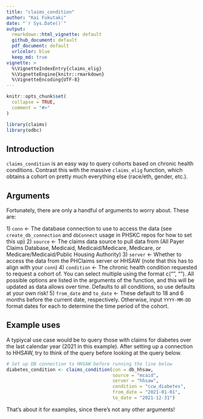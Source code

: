 ```yaml
---
title: "claims_condition"
author: "Kai Fukutaki"
date: "`r Sys.Date()`"
output:
  rmarkdown::html_vignette: default
  github_document: default
  pdf_document: default
  urlcolor: blue
  keep_md: true
vignette: >
  %\VignetteIndexEntry{claims_elig}
  %\VignetteEngine{knitr::rmarkdown}
  %\VignetteEncoding{UTF-8}
---
```


```r
knitr::opts_chunk$set(
  collapse = TRUE,
  comment = "#>"
)
```

```r
library(claims)
library(odbc)
```

## Introduction

`claims_condition` is an easy way to query cohorts based on chronic health conditions. Contrast this with the massive `claims_elig` function, which obtains a cohort on pretty much everything else (race/eth, gender, etc.).

## Arguments

Fortunately, there are only a handful of arguments to worry about. These are:

1\) `conn` \<- The database connection to use to access the data (see `create_db_connection` and `dbConnect` usage in PHSKC repos for how to set this up)
2\) `source` \<- The claims data source to pull data from (All Payer Claims Database, Medicaid, Medicaid/Medicare, Medicare, or Medicare/Medicaid/Public Housing Authority)
3\) `server` \<- Whether to access the data from the PHClaims server or HHSAW (note that this has to align with your `conn`)
4\) `condition` \<- The chronic health condition requested to request a cohort of. You can select multiple using the format c("<condition1>", "<condition2>"). All possible options are listed in the arguments of the function, and this will be updated as data allows over time. Defaults to all conditions, so use defaults at your own risk!
5\) `from_date` and `to_date` \<- These default to 18 and 6 months before the current date, respectively. Otherwise, input `YYYY-MM-DD` format dates for each to determine the time period of the cohort.


## Example uses
A typiycal use case would be to query those with claims for diabetes over the last calendar year (2021 in this example). After setting up a connection to HHSAW, try to think of the query before looking at the query below.

```r
# Set up DB connection to HHSAW before running the line below
diabetes_condition <- claims_condition(con = db_hhsaw,
                                       source = "mcaid",
                                       server = "hhsaw",
                                       condition = "ccw_diabetes",
                                       from_date = "2021-01-01",
                                       to_date = "2021-12-31")
```

That's about it for examples, since there's not any other arguments!
